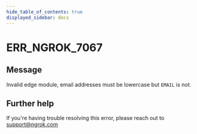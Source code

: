 ```yaml
---
hide_table_of_contents: true
displayed_sidebar: docs
---
```



# ERR_NGROK_7067

## Message

Invalid edge module, email addresses must be lowercase but `EMAIL` is not.

<ErrorDetails error="err_ngrok_7067" />

## Further help

If you're having trouble resolving this error, please reach out to [support@ngrok.com](mailto:support@ngrok.com?subject=Help%20with%20ERR_NGROK_7067)
